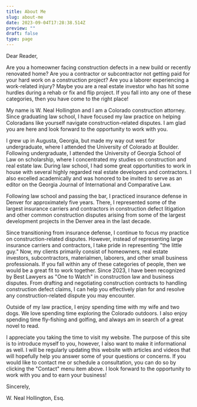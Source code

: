 ```yaml
---
title: About Me
slug: about-me
date: 2023-09-04T17:28:38.514Z
preview: ""
draft: false
type: page
---
```



<Bio/>
Dear Reader,

Are you a homeowner facing construction defects in a new build or recently renovated home? Are you a contractor or subcontractor not getting paid for your hard work on a construction project? Are you a laborer experiencing a work-related injury? Maybe you are a real estate investor who has hit some hurdles during a rehab or fix and flip project. If you fall into any one of these categories, then you have come to the right place! 

My name is W. Neal Hollington and I am a Colorado construction attorney. Since graduating law school, I have focused my law practice on helping Coloradans like yourself navigate construction-related disputes. I am glad you are here and look forward to the opportunity to work with you. 

I grew up in Augusta, Georgia, but made my way out west for undergraduate, where I attended the University of Colorado at Boulder. Following undergraduate, I attended the University of Georgia School of Law on scholarship, where I concentrated my studies on construction and real estate law. During law school, I had some great opportunities to work in house with several highly regarded real estate developers and contractors. I also excelled academically and was honored to be invited to serve as an editor on the Georgia Journal of International and Comparative Law.  

Following law school and passing the bar, I practiced insurance defense in Denver for approximately five years. There, I represented some of the largest insurance carriers and contractors in construction defect litigation and other common construction disputes arising from some of the largest development projects in the Denver area in the last decade.

Since transitioning from insurance defense, I continue to focus my practice on construction-related disputes. However, instead of representing large insurance carriers and contractors, I take pride in representing "the little guy." Now, my clients primarily consist of homeowners, real estate investors, subcontractors, materialmen, laborers, and other small business professionals. If you fall within any of these categories of people, then we would be a great fit to work together. Since 2023, I have been recognized by Best Lawyers as "One to Watch" in construction law and business disputes. From drafting and negotiating construction contracts to handling construction defect claims, I can help you effectively plan for and resolve any construction-related dispute you may encounter. 

Outside of my law practice, I enjoy spending time with my wife and two dogs. We love spending time exploring the Colorado outdoors. I also enjoy spending time fly-fishing and golfing, and always am in search of a great novel to read.

I appreciate you taking the time to visit my website. The purpose of this site is to introduce myself to you, however, I also want to make it informational as well. I will be regularly updating this website with articles and videos that will hopefully help you answer some of your questions or concerns. If you would like to contact me or schedule a consultation, you can do so by clicking the "Contact" menu item above. I look forward to the opportunity to work with you and to earn your business!

Sincerely,

<p className="font-['Mr_Dafoe'] text-3xl">W. Neal Hollington, Esq.</p>